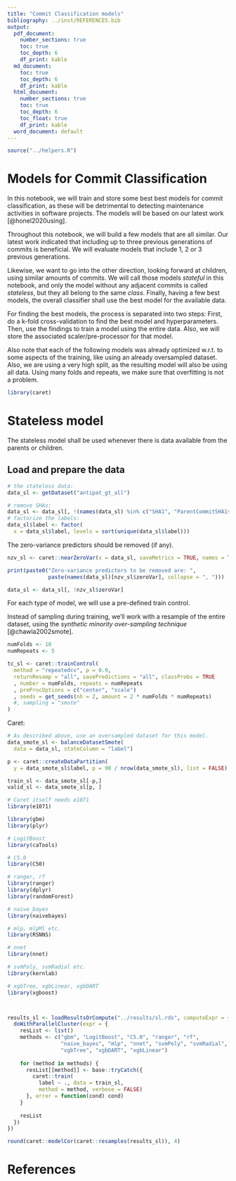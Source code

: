 ```yaml
---
title: "Commit Classification models"
bibliography: ../inst/REFERENCES.bib
output:
  pdf_document:
    number_sections: true
    toc: true
    toc_depth: 6
    df_print: kable
  md_document:
    toc: true
    toc_depth: 6
    df_print: kable
  html_document:
    number_sections: true
    toc: true
    toc_depth: 6
    toc_float: true
    df_print: kable
  word_document: default
---
```


```r
source("../helpers.R")
```


# Models for Commit Classification

In this notebook, we will train and store some best best models for commit classification, as these will be detrimental to detecting maintenance activities in software projects. The models will be based on our latest work [@honel2020using].

Throughout this notebook, we will build a few models that are all similar. Our latest work indicated that including up to three previous generations of commits is beneficial. We will evaluate models that include 1, 2 or 3 previous generations.

Likewise, we want to go into the other direction, looking forward at children, using similar amounts of commits. We will call those models _stateful_ in this notebook, and only the model without any adjacent commits is called _stateless_, but they all belong to the same _class_. Finally, having a few best models, the overall classifier shall use the best model for the available data.

For finding the best models, the process is separated into two steps: First, do a k-fold cross-validation to find the best model and hyperparameters. Then, use the findings to train a model using the entire data. Also, we will store the associated scaler/pre-processor for that model.

Also note that each of the following models was already optimized w.r.t. to some aspects of the training, like using an already oversampled dataset. Also, we are using a very high split, as the resulting model will also be using all data. Using many folds and repeats, we make sure that overfitting is not a problem.

```r
library(caret)
```


# Stateless model

The stateless model shall be used whenever there is data available from the parents or children.

## Load and prepare the data

```r
# the stateless data:
data_sl <- getDataset("antipat_gt_all")

# remove SHAs:
data_sl <- data_sl[, !(names(data_sl) %in% c("SHA1", "ParentCommitSHA1s"))]
# factorize the labels:
data_sl$label <- factor(
  x = data_sl$label, levels = sort(unique(data_sl$label)))
```

The zero-variance predictors should be removed (if any).

```r
nzv_sl <- caret::nearZeroVar(x = data_sl, saveMetrics = TRUE, names = TRUE)

print(paste0("Zero-variance predictors to be removed are: ",
             paste(names(data_sl)[nzv_sl$zeroVar], collapse = ", ")))

data_sl <- data_sl[, !nzv_sl$zeroVar]
```

For each type of model, we will use a pre-defined train control.

Instead of sampling during training, we'll work with a resample of the entire dataset, using the _synthetic minority over-sampling technique_
[@chawla2002smote].

```r
numFolds <- 10
numRepeats <- 5

tc_sl <- caret::trainControl(
  method = "repeatedcv", p = 0.9,
  returnResamp = "all", savePredictions = "all", classProbs = TRUE
  , number = numFolds, repeats = numRepeats
  , preProcOptions = c("center", "scale")
  , seeds = get_seeds(nh = 2, amount = 2 * numFolds * numRepeats)
  #, sampling = "smote"
)
```

Caret:

```r
# As described above, use an oversampled dataset for this model.
data_smote_sl <- balanceDatasetSmote(
  data = data_sl, stateColumn = "label")

p <- caret::createDataPartition(
  y = data_smote_sl$label, p = 90 / nrow(data_smote_sl), list = FALSE)

train_sl <- data_smote_sl[-p,]
valid_sl <- data_smote_sl[p, ]

# Caret itself needs e1071
library(e1071)

library(gbm)
library(plyr)

# LogitBoost
library(caTools)

# C5.0
library(C50)

# ranger, rf
library(ranger)
library(dplyr)
library(randomForest)

# naive_bayes
library(naivebayes)

# mlp, mlpMl etc.
library(RSNNS)

# nnet
library(nnet)

# svmPoly, svmRadial etc.
library(kernlab)

# xgbTree, xgbLinear, xgbDART
library(xgboost)



results_sl <- loadResultsOrCompute("../results/sl.rds", computeExpr = {
  doWithParallelCluster(expr = {
    resList <- list()
    methods <- c("gbm", "LogitBoost", "C5.0", "ranger", "rf",
                 "naive_bayes", "mlp", "nnet", "svmPoly", "svmRadial",
                 "xgbTree", "xgbDART", "xgbLinear")
    
    for (method in methods) {
      resList[[method]] <- base::tryCatch({
        caret::train(
          label ~ ., data = train_sl,
          method = method, verbose = FALSE)
      }, error = function(cond) cond)
    }
    
    resList
  })
})

round(caret::modelCor(caret::resamples(results_sl)), 4)
```



# References {-}

<div id="refs"></div>











